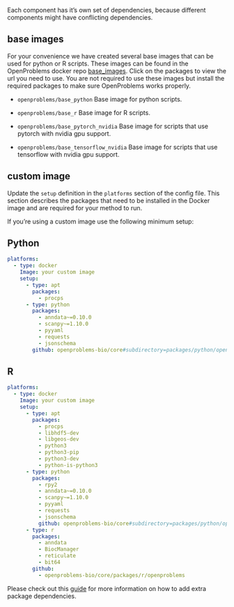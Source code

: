 Each component has it's own set of dependencies, because different components might have conflicting dependencies.

## base images

For your convenience we have created several base images that can be used for python or R scripts. These images can be found in the OpenProblems docker repo [base_images](https://hub.docker.com/r/openproblems).
Click on the packages to view the url you need to use. You are not required to use these images but install the required packages to make sure OpenProblems works properly.

* `openproblems/base_python`
  Base image for python scripts.

* `openproblems/base_r`
  Base image for R scripts.

* `openproblems/base_pytorch_nvidia`
  Base image for scripts that use pytorch with nvidia gpu support.

* `openproblems/base_tensorflow_nvidia`
  Base image for scripts that use tensorflow with nvidia gpu support.


## custom image

Update the `setup` definition in the `platforms` section of the config file.
This section describes the packages that need to be installed in the Docker image and are required for your method to run.

If you're using a custom image use the following minimum setup:

::: {.panel-tabset}
## Python
```yaml
platforms:
  - type: docker
    Image: your custom image
    setup:
      - type: apt
        packages:
          - procps
      - type: python
        packages:
          - anndata~=0.10.0
          - scanpy~=1.10.0
          - pyyaml
          - requests
          - jsonschema
        github: openproblems-bio/core#subdirectory=packages/python/openproblems
```

## R

```yaml
platforms:
  - type: docker
    Image: your custom image
    setup:
      - type: apt
        packages:
          - procps
          - libhdf5-dev
          - libgeos-dev
          - python3
          - python3-pip
          - python3-dev
          - python-is-python3
      - type: python
        packages:
          - rpy2
          - anndata~=0.10.0
          - scanpy~=1.10.0
          - pyyaml
          - requests
          - jsonschema
          github: openproblems-bio/core#subdirectory=packages/python/openproblems
      - type: r
        packages:
          - anndata
          - BiocManager
          - reticulate
          - bit64
        github:
          - openproblems-bio/core/packages/r/openproblems
```

:::

Please check out this [guide](https://viash.io/guide/component/add-dependencies.html) for more information on how to add extra package dependencies.